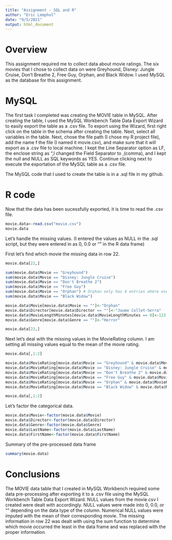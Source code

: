 ---
title: "Assignment - SQL and R"
author: "Eric Lemphul"
date: "9/5/2021"
output: html_document
---

# Overview

This assignment required me to collect data about movie ratings.  The six movies that I chose to collect data on were Greyhound, Disney: Jungle Cruise, Don't Breathe 2, Free Guy, Orphan, and Black Widow. I used MySQL as the database for this assignment.


# MySQL 

The first task I completed was creating the MOVIE table in MySQL. After creating the table, I used the MySQL Workbench Table Data Export Wizard to easily export the table as a .csv file.  To export using the Wizard, first right click on the table in the schema after creating the table. Next, select all variables in the table. Next, chose the file path (I chose my R project file), add the name f the file (I named it movie.csv), and make sure that it will export as a .csv file to local machine. I kept the Line Separator option as LF, the enclose string as ",I changed the Field Separator to ,(comma), and I kept the null and NULL as SQL keywords as YES. Continue clicking next to execute the exportation of the MySQL table as a .csv file.

The MySQL code that I used to create the table is in a .sql file in my github.


# R code


Now that the data has been sucessfully exported, it is time to read the .csv file.
```{r}
movie.data<-read.csv("movie.csv")
movie.data
```


Let's handle the missing values. (I entered the values as NULL in the .sql script, but they were entered in as 0, 0.0 or "" in the R data frame)


First let's find which movie the missing data in row 22.

```{r}
movie.data[22,]

sum(movie.data$Movie == "Greyhound")
sum(movie.data$Movie == "Disney: Jungle Cruise")
sum(movie.data$Movie == "Don't Breathe 2")
sum(movie.data$Movie == "Free Guy")
sum(movie.data$Movie == "Orphan") # Orphan only has 4 entries where every other entry has 5
sum(movie.data$Movie == "Black Widow")

movie.data$Movie[movie.data$Movie == ""]<-"Orphan"
movie.data$Director[movie.data$Director == ""]<-"Jaume Collet-Serra"
movie.data$MovieLengthMinutes[movie.data$MovieLengthMinutes == 0]<-123
movie.data$Genre[movie.data$Genre == ""]<-"Horror"

movie.data[22,]
```


Next let's deal with the missing values in the MovieRating column. I am setting all missing values equal to the mean of the movie rating.

```{r}
movie.data[,1:2]

movie.data$MovieRating[movie.data$Movie == "Greyhound" & movie.data$MovieRating == 0.0]<-mean(movie.data$MovieRating[movie.data$Movie == "Greyhound"])
movie.data$MovieRating[movie.data$Movie == "Disney: Jungle Cruise" & movie.data$MovieRating == 0.0]<-mean(movie.data$MovieRating[movie.data$Movie == "Disney: Jungle Cruise"])
movie.data$MovieRating[movie.data$Movie == "Don't Breathe 2" & movie.data$MovieRating == 0.0]<-mean(movie.data$MovieRating[movie.data$Movie == "Don't Breathe 2"])
movie.data$MovieRating[movie.data$Movie == "Free Guy" & movie.data$MovieRating == 0.0]<-mean(movie.data$MovieRating[movie.data$Movie == "Free Guy"])
movie.data$MovieRating[movie.data$Movie == "Orphan" & movie.data$MovieRating == 0.0]<-mean(movie.data$MovieRating[movie.data$Movie == "Orphan"])
movie.data$MovieRating[movie.data$Movie == "Black Widow" & movie.data$MovieRating == 0.0]<-mean(movie.data$MovieRating[movie.data$Movie == "Black Widow"])

movie.data[,1:2]
```


Let's factor the categorical data.

```{r}
movie.data$Movie<-factor(movie.data$Movie)
movie.data$Director<-factor(movie.data$Director)
movie.data$Genre<-factor(movie.data$Genre)
movie.data$LastName<-factor(movie.data$LastName)
movie.data$FirstName<-factor(movie.data$FirstName)
```


Summary of the pre-processed data frame


```{r}
summary(movie.data)
```


# Conclusions


The MOVIE data table that I created in MySQL Workbench required some data pre-processing after exporting it to a .csv file using the MySQL Workbench Table Data Export Wizard. NULL values from the movie.csv I created were dealt with accordingly. NULL values were made into 0, 0.0, or "" depending on the data type of the column. Numerical NULL values were imputed with the mean of their corresponding movie. The missing information in row 22 was dealt with using the sum function to determine which movie occurred the least in the data frame and was replaced with the proper information. 





